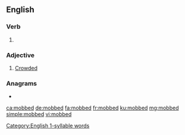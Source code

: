 ==English==
 [[Category:English 1-syllable words]]
===Verb===
{{head|en|verb form}}

# {{en-past of|mob}}

===Adjective===
{{en-adj}}

# [[crowded|Crowded]]

===Anagrams===
* {{l|en|bombed}}

[[ca:mobbed]]
[[de:mobbed]]
[[fa:mobbed]]
[[fr:mobbed]]
[[ku:mobbed]]
[[mg:mobbed]]
[[simple:mobbed]]
[[vi:mobbed]]